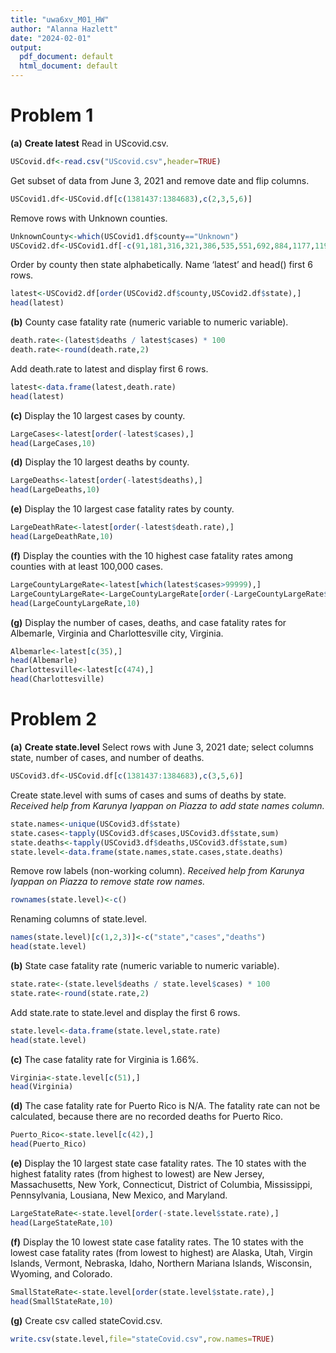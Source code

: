 ```yaml
---
title: "uwa6xv_M01_HW"
author: "Alanna Hazlett"
date: "2024-02-01"
output:
  pdf_document: default
  html_document: default
---
```

# Problem 1
**(a)**
**Create latest**
Read in UScovid.csv.
```r
USCovid.df<-read.csv("UScovid.csv",header=TRUE)
```
Get subset of data from June 3, 2021 and remove date and flip columns.
```r
USCovid1.df<-USCovid.df[c(1381437:1384683),c(2,3,5,6)]
```
Remove rows with Unknown counties. 
```r
UnknownCounty<-which(USCovid1.df$county=="Unknown")
USCovid2.df<-USCovid1.df[-c(91,181,316,321,386,535,551,692,884,1177,1199,1224,1241,1322,1405,1757,1791,1812,2054,2141,2222,2402,2414,2615,2902,2919),]
```
Order by county then state alphabetically. Name 'latest' and head() first 6 rows.
```r
latest<-USCovid2.df[order(USCovid2.df$county,USCovid2.df$state),]
head(latest)
```
**(b)**
County case fatality rate (numeric variable to numeric variable).
```r
death.rate<-(latest$deaths / latest$cases) * 100
death.rate<-round(death.rate,2)
```
Add death.rate to latest and display first 6 rows.
```r
latest<-data.frame(latest,death.rate)
head(latest)
```
**(c)**
Display the 10 largest cases by county.
```r
LargeCases<-latest[order(-latest$cases),]
head(LargeCases,10)
```
**(d)**
Display the 10 largest deaths by county.
```r
LargeDeaths<-latest[order(-latest$deaths),]
head(LargeDeaths,10)
```
**(e)**
Display the 10 largest case fatality rates by county.
```r
LargeDeathRate<-latest[order(-latest$death.rate),]
head(LargeDeathRate,10)
```
**(f)**
Display the counties with the 10 highest case fatality rates among counties with at least 100,000 cases.
```r
LargeCountyLargeRate<-latest[which(latest$cases>99999),]
LargeCountyLargeRate<-LargeCountyLargeRate[order(-LargeCountyLargeRate$death.rate),]
head(LargeCountyLargeRate,10)
```
**(g)**
Display the number of cases, deaths, and case fatality rates for Albemarle, Virginia and Charlottesville city, Virginia.
```r
Albemarle<-latest[c(35),]
head(Albemarle)
Charlottesville<-latest[c(474),]
head(Charlottesville)
```
# Problem 2 
**(a)**
**Create state.level** 
Select rows with June 3, 2021 date; select columns state, number of cases, and number of deaths.
```r
USCovid3.df<-USCovid.df[c(1381437:1384683),c(3,5,6)]
```
Create state.level with sums of cases and sums of deaths by state.
*Received help from Karunya Iyappan on Piazza to add state names column.* 
```r
state.names<-unique(USCovid3.df$state)
state.cases<-tapply(USCovid3.df$cases,USCovid3.df$state,sum)
state.deaths<-tapply(USCovid3.df$deaths,USCovid3.df$state,sum)
state.level<-data.frame(state.names,state.cases,state.deaths)
```
Remove row labels (non-working column). 
*Received help from Karunya Iyappan on Piazza to remove state row names.*
```r
rownames(state.level)<-c()
```
Renaming columns of state.level. 
```r
names(state.level)[c(1,2,3)]<-c("state","cases","deaths")
head(state.level)
```
**(b)**
State case fatality rate (numeric variable to numeric variable).
```r
state.rate<-(state.level$deaths / state.level$cases) * 100
state.rate<-round(state.rate,2)
```
Add state.rate to state.level and display the first 6 rows.
```r
state.level<-data.frame(state.level,state.rate)
head(state.level)
```
**(c)**
The case fatality rate for Virginia is 1.66%.
```r
Virginia<-state.level[c(51),]
head(Virginia)
```
**(d)**
The case fatality rate for Puerto Rico is N/A. The fatality rate can not be calculated, because there are no recorded deaths for Puerto Rico.
```r
Puerto_Rico<-state.level[c(42),]
head(Puerto_Rico)
```
**(e)**
Display the 10 largest state case fatality rates. The 10 states with the highest fatality rates (from highest to lowest) are New Jersey, Massachusetts, New York, Connecticut, District of Columbia, Mississippi, Pennsylvania, Lousiana, New Mexico, and Maryland.
```r
LargeStateRate<-state.level[order(-state.level$state.rate),]
head(LargeStateRate,10)
```
**(f)**
Display the 10 lowest state case fatality rates. The 10 states with the lowest case fatality rates (from lowest to highest) are Alaska, Utah, Virgin Islands, Vermont, Nebraska, Idaho, Northern Mariana Islands, Wisconsin, Wyoming, and Colorado.
```r
SmallStateRate<-state.level[order(state.level$state.rate),]
head(SmallStateRate,10)
```
**(g)**
Create csv called stateCovid.csv.
```r
write.csv(state.level,file="stateCovid.csv",row.names=TRUE)
```

